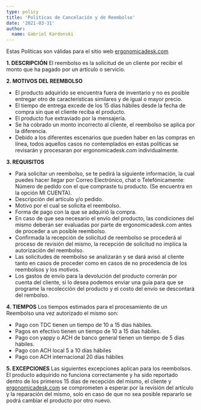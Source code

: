 ```yaml
---
type: policy
title: 'Políticas de Cancelación y de Reembolso'
date: '2021-03-31'
author:
  name: Gabriel Kardonski
---
```


Estas Políticas son válidas para el sitio web [ergonomicadesk.com](https://ergonomicadesk.com/) 

**1. DESCRIPCIÓN** 
El reembolso es la solicitud de un cliente por recibir el monto que ha pagado por un artículo o servicio. 

**2. MOTIVOS DEL REEMBOLSO**  

- El producto adquirido se encuentra fuera de inventario y no es posible entregar otro de características similares y de igual o mayor precio.
- El tiempo de entrega excede de los 15 días hábiles desde la fecha de compra sin que el cliente reciba el producto.
- El producto fue extraviado por la mensajería.  
- Se ha cobrado un monto incorrecto al cliente, el reembolso se aplica por la diferencia. 
- Debido a los diferentes escenarios que pueden haber en las compras en línea, todos aquellos casos no contemplados en estas políticas se revisarán y procesaran por ergonomicadesk.com individualmente. 

**3. REQUISITOS**

- Para solicitar un reembolso, se te pedirá la siguiente información, la cual puedes hacer llegar por Correo Electrónico, chat o Telefónicamente:  Número de pedido con el que compraste tu producto. (Se encuentra en la opción MI CUENTA).  
- Descripción del artículo y/o pedido.  
- Motivo por el cual se solicita el reembolso.  
- Forma de pago con la que se adquirió la compra.  
- En caso de que sea necesario el envío del producto, las condiciones del mismo deberán ser evaluadas por parte de ergonomicadesk.com antes de proceder a un posible reembolso.
- Confirmada la recepción de solicitud de reembolso se procederá al proceso de revisión del mismo, la recepción de solicitud no implica la autorización del reembolso.  
- Las solicitudes de reembolso se analizarán y se dará avisó al cliente tanto en casos de proceder como en casos de no procedencia de los reembolsos y los motivos.  
- Los gastos de envío para la devolución del producto correrán por cuenta del cliente, si lo desea podemos enviar una guía para que se programe la recolección del producto y el costo del envío se descontará del rembolso. 

**4. TIEMPOS** 
Los tiempos estimados para el procesamiento de un Reembolso una vez autorizado el mismo son:  

- Pago con TDC tienen un tiempo de 10 a 15 días hábiles. 
- Pagos en efectivo tienen un tiempo de 10 a 15 días hábiles.
- Pago con yappy o ACH de banco general tienen un tiempo de 5 días hábiles.
- Pago con ACH local 5 a 10 días hábiles
- Pago con ACH internacional 20 días hábiles  

**5. EXCEPCIONES**
 Las siguientes excepciones aplican para los reembolsos. El producto adquirido no funciona correctamente y ha sido reportado dentro de los primeros 15 días de recepción del mismo, el cliente y [ergonomicadesk.com](https://ergonomicadesk.com/) se comprometen a esperar por la revisión del artículo y la reparación del mismo, solo en caso de que no sea posible repararlo se podrá cambiar el producto por otro nuevo.

